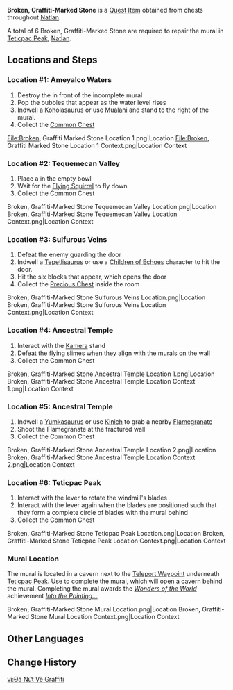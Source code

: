 {{Item Infobox
|id           = 121003
|image        = Item Broken, Graffiti-Marked Stone.png
|type         = Quest Items
|description  = Part of graffiti art that was once painted onto a wall. Perhaps, if you can put it back in place, you can see what the art was about...
|source1      = Chests throughout [[Natlan]]
|invCategory = Quest
}}
'''Broken, Graffiti-Marked Stone''' is a [[Quest Item]] obtained from chests throughout [[Natlan]].

A total of 6 Broken, Graffiti-Marked Stone are required to repair the mural in [[Teticpac Peak]], [[Natlan]].

==Locations and Steps==
===Location #1: Ameyalco Waters===
# Destroy the {{Item|Condessence Crystal}} in front of the incomplete mural
# Pop the bubbles that appear as the water level rises
# Indwell a [[Koholasaurus]] or use [[Mualani]] and stand to the right of the mural.
# Collect the [[Common Chest]]
<gallery>
File:Broken, Graffiti Marked Stone Location 1.png|Location
File:Broken, Graffiti Marked Stone Location 1 Context.png|Location Context
</gallery>

===Location #2: Tequemecan Valley===
# Place a {{Item|Quenepa Berry}} in the empty bowl
# Wait for the [[Flying Squirrel]] to fly down
# Collect the Common Chest
<gallery>
Broken, Graffiti-Marked Stone Tequemecan Valley Location.png|Location
Broken, Graffiti-Marked Stone Tequemecan Valley Location Context.png|Location Context
</gallery>

===Location #3: Sulfurous Veins===
# Defeat the enemy guarding the door {{Enemy List|Eroding Avatar of Lava}}
# Indwell a [[Tepetlisaurus]] or use a [[Children of Echoes]] character to hit the door.
# Hit the six blocks <!-- in-game name: "Tremulous Crystal" --> that appear, which opens the door
# Collect the [[Precious Chest]] inside the room
<gallery>
Broken, Graffiti-Marked Stone Sulfurous Veins Location.png|Location
Broken, Graffiti-Marked Stone Sulfurous Veins Location Context.png|Location Context
</gallery>

===Location #4: Ancestral Temple===
# Interact with the [[Kamera]] stand
# Defeat the flying slimes when they align with the murals on the wall {{Enemy List|Anemo Slime*2;Anemo Slime*4}}
# Collect the Common Chest
<gallery>
Broken, Graffiti-Marked Stone Ancestral Temple Location 1.png|Location
Broken, Graffiti-Marked Stone Ancestral Temple Location Context 1.png|Location Context
</gallery>

===Location #5: Ancestral Temple===
# Indwell a [[Yumkasaurus]] or use [[Kinich]] to grab a nearby [[Flamegranate]]
# Shoot the Flamegranate at the fractured wall
# Collect the Common Chest
<gallery>
Broken, Graffiti-Marked Stone Ancestral Temple Location 2.png|Location
Broken, Graffiti-Marked Stone Ancestral Temple Location Context 2.png|Location Context
</gallery>

===Location #6: Teticpac Peak===
# Interact with the lever to rotate the windmill's blades
# Interact with the lever again when the blades are positioned such that they form a complete circle of blades with the mural behind
# Collect the Common Chest
<gallery>
Broken, Graffiti-Marked Stone Teticpac Peak Location.png|Location
Broken, Graffiti-Marked Stone Teticpac Peak Location Context.png|Location Context
</gallery>

===Mural Location===
The mural is located in a cavern next to the [[Teleport Waypoint]] underneath [[Teticpac Peak]]. Use {{Item|Broken, Graffiti-Marked Stone|x=6}} to complete the mural, which will open a cavern behind the mural. Completing the mural awards the ''[[Wonders of the World]]'' achievement ''[[Into the Painting...|Into the Painting...]]''
<gallery>
Broken, Graffiti-Marked Stone Mural Location.png|Location
Broken, Graffiti-Marked Stone Mural Location Context.png|Location Context
</gallery>

==Other Languages==
{{Other Languages|default_hidden=1
|en      = Broken, Graffiti-Marked Stone
|zhs     = 绘有涂鸦的裂石
|zhs_rm  = 
|zht     = 繪有塗鴉的裂石
|zht_rm  = 
|ja      = ラクガキの描かれた石
|ja_rm   = Rakugaki no Egakareta Ishi
|ko      = 그라피티가 그려진 돌 파편
|es      = Trozo de roca con pintadas
|fr      = Fragment de roche avec graffiti
|ru      = Расколотый камень с граффити
|th      = ก้อนกรวดที่มีภาพกราฟฟิตี้
|th_rm   = 
|vi      = Đá Nứt Vẽ Graffiti
|de      = Mit Graffiti bemalter Bruchstein
|id      = Batu Retak Bergrafiti
|pt      = Pedra Quebrada Grafitada
|tr      = Grafitili Kırık Taş
|it      = Frammento di roccia con graffiti
}}

==Change History==
{{Change History|5.0}}

[[vi:Đá Nứt Vẽ Graffiti]]